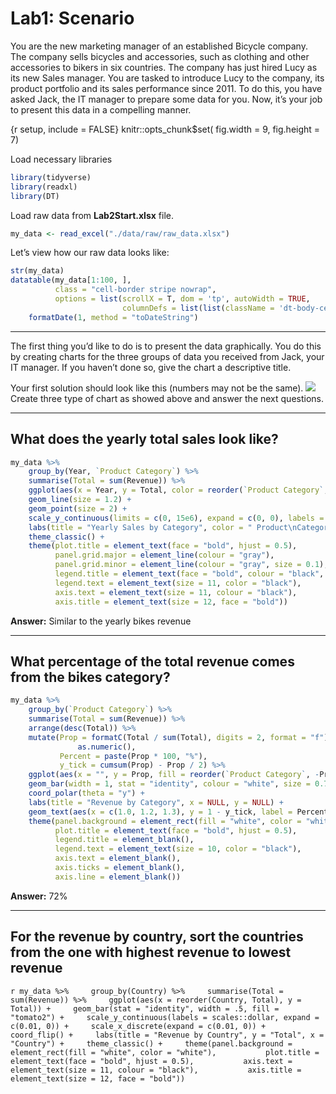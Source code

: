 # Lab1: Scenario

You are the new marketing manager of an established Bicycle company. The company sells bicycles and accessories, such as clothing and other accessories to bikers in six countries. The company has just hired Lucy as its new Sales manager. You are tasked to introduce Lucy to the company, its product portfolio and its sales performance since 2011. To do this, you have asked Jack, the IT manager to prepare some data for you. Now, it's your job to present this data in a compelling manner.  

{r setup, include = FALSE}
knitr::opts_chunk$set(
    fig.width = 9,
    fig.height = 7)


Load necessary libraries
```r
library(tidyverse)
library(readxl)
library(DT)
```
Load raw data from **Lab2Start.xlsx** file.
```r
my_data <- read_excel("./data/raw/raw_data.xlsx")
```
Let's view how our raw data looks like:  
```r
str(my_data)
datatable(my_data[1:100, ],
          class = "cell-border stripe nowrap",
          options = list(scrollX = T, dom = 'tp', autoWidth = TRUE,
                         columnDefs = list(list(className = 'dt-body-center', targets = "_all")))) %>% 
    formatDate(1, method = "toDateString")
```

---

The first thing you'd like to do is to present the data graphically. You do this by creating charts for the three groups of data you received from Jack, your IT manager. If you haven't done so, give the chart a descriptive title.  

Your first solution should look like this (numbers may not be the same).
![](./img/mod1-lab1-img1.png)
Create three type of chart as showed above and answer the next questions.  

---

## What does the yearly total sales look like?  
```r
my_data %>%
    group_by(Year, `Product Category`) %>%
    summarise(Total = sum(Revenue)) %>%
    ggplot(aes(x = Year, y = Total, color = reorder(`Product Category`, -Total))) +
    geom_line(size = 1.2) +
    geom_point(size = 2) +
    scale_y_continuous(limits = c(0, 15e6), expand = c(0, 0), labels = scales::dollar) +
    labs(title = "Yearly Sales by Category", color = " Product\nCategory") +
    theme_classic() +
    theme(plot.title = element_text(face = "bold", hjust = 0.5),
          panel.grid.major = element_line(colour = "gray"),
          panel.grid.minor = element_line(colour = "gray", size = 0.1),
          legend.title = element_text(face = "bold", colour = "black", size = 12),
          legend.text = element_text(size = 11, color = "black"),
          axis.text = element_text(size = 11, colour = "black"),
          axis.title = element_text(size = 12, face = "bold"))
```

**Answer:** Similar to the yearly bikes revenue   

---

## What percentage of the total revenue comes from the bikes category?   
```r
my_data %>%
    group_by(`Product Category`) %>%
    summarise(Total = sum(Revenue)) %>%
    arrange(desc(Total)) %>%
    mutate(Prop = formatC(Total / sum(Total), digits = 2, format = "f") %>%
               as.numeric(),
           Percent = paste(Prop * 100, "%"),
           y_tick = cumsum(Prop) - Prop / 2) %>%
    ggplot(aes(x = "", y = Prop, fill = reorder(`Product Category`, -Prop))) +
    geom_bar(width = 1, stat = "identity", colour = "white", size = 0.7) +
    coord_polar(theta = "y") +
    labs(title = "Revenue by Category", x = NULL, y = NULL) +
    geom_text(aes(x = c(1.0, 1.2, 1.3), y = 1 - y_tick, label = Percent), size = 5) +
    theme(panel.background = element_rect(fill = "white", color = "white"),
          plot.title = element_text(face = "bold", hjust = 0.5),
          legend.title = element_blank(),
          legend.text = element_text(size = 10, color = "black"),
          axis.text = element_blank(),
          axis.ticks = element_blank(),
          axis.line = element_blank())
```

**Answer:** 72%  

---

## For the revenue by country, sort the countries from the one with highest revenue to lowest revenue   
```r
my_data %>%
    group_by(Country) %>%
    summarise(Total = sum(Revenue)) %>%
    ggplot(aes(x = reorder(Country, Total), y = Total)) +
    geom_bar(stat = "identity", width = .5, fill = "tomato2") +
    scale_y_continuous(labels = scales::dollar, expand = c(0.01, 0)) +
    scale_x_discrete(expand = c(0.01, 0)) +
    coord_flip() +
    labs(title = "Revenue by Country", y = "Total", x = "Country") +
    theme_classic() +
    theme(panel.background = element_rect(fill = "white", color = "white"),
          plot.title = element_text(face = "bold", hjust = 0.5),
          axis.text = element_text(size = 11, colour = "black"),
          axis.title = element_text(size = 12, face = "bold"))
    ```
